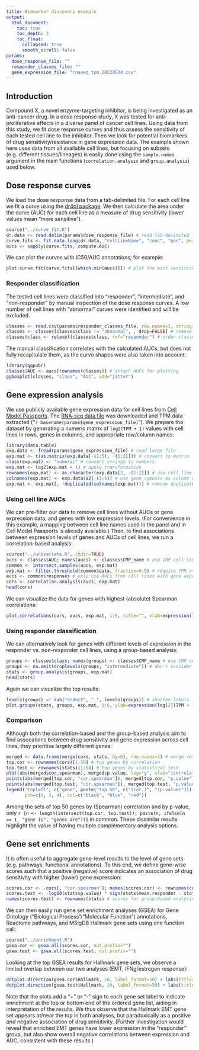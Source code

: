 ```yaml
---
title: Biomarker discovery example
output:
  html_document:
    toc: true
    toc_depth: 3
    toc_float:
      collapsed: true
      smooth_scroll: false
params:
  dose_response_file: ""
  responder_classes_file: ""
  gene_expression_file: "rnaseq_tpm_20220624.csv"
---
```


## Introduction

Compound X, a novel enzyme-targeting inhibitor, is being investigated as an anti-cancer drug.
In a dose response study, X was tested for anti-proliferative effects in a diverse panel of cancer cell lines.
Using data from this study, we fit dose response curves and thus assess the sensitivity of each tested cell line to the inhibitor.
Then we look for potential biomarkers of drug sensitivity/resistance in gene expression data.
The example shown here uses data from all available cell lines, but focusing on subsets (e.g. different tissues/lineages) is easily done using the `sample.names` argument in the main functions (`correlation.analysis` and `group.analysis`) used below.

## Dose response curves

We load the dose response data from a tab-delimited file.
For each cell line we fit a curve using the [dr4pl package](https://cran.r-project.org/package=dr4pl).
We then calculate the area under the curve (AUC) for each cell line as a measure of drug sensitivity (lower values mean "more sensitive").

```r
source("../curve_fit.R")
dr.data <- read.delim(params$dose_response_file) # read tab-delimited file
curve.fits <- fit.data.long(dr.data, "cellLineName", "conc", "poc", percent=TRUE)
aucs <- sapply(curve.fits, compute.AUC)
```

<!-- The curve fits succeeded in `r sum(!failed)` cases and failed in `r sum(failed)`. -->
<!-- We remove failed cases, calculate the area under the curve (AUC) as a measure of drug sensitivity, and plot an example curve (with annotations): -->

We can plot the curves with IC50/AUC annotations; for example:

```r
plot.curve.fit(curve.fits[[which.min(aucs)]]) # plot the most sensitive (by AUC) cell line
```

### Responder classification

The tested cell lines were classified into "responder", "intermediate", and "non-responder" by manual inspection of the dose response curves.
A low number of cell lines with "abnormal" curves were identified and will be excluded.

```r
classes <- read.csv(params$responder_classes_file, row.names=1, stringsAsFactors=TRUE)
classes <- classes[classes$class != "abnormal", , drop=FALSE] # remove "abnormal" cases
classes$class <- relevel(classes$class, ref="responder") # order classes for plotting
```

The manual classification correlates with the calculated AUCs, but does not fully recapitulate them, as the curve shapes were also taken into account:

```r
library(ggpubr)
classes$AUC <- aucs[rownames(classes)] # attach AUCs for plotting
ggboxplot(classes, "class", "AUC", add="jitter")
```

## Gene expression analysis

We use publicly available gene expression data for cell lines from [Cell Model Passports](https://cellmodelpassports.sanger.ac.uk/).
The [RNA-seq data file](https://cog.sanger.ac.uk/cmp/download/rnaseq_all_20220624.zip) was downloaded and TPM data extracted ("`r basename(params$gene_expression_file)`").
We prepare the dataset by generating a numeric matrix of `log2(TPM + 1)` values with cell lines in rows, genes in columns, and appropriate row/column names:

```r
library(data.table)
exp.data <- fread(params$gene_expression_file) # read large file
exp.mat <- t(as.matrix(exp.data[-(1:5), -(1:2)])) # convert to matrix
class(exp.mat) <- "numeric" # convert strings to numbers
exp.mat <- log2(exp.mat + 1) # apply transformation
rownames(exp.mat) <- as.character(exp.data[2, -(1:2)]) # use cell line names as row names
colnames(exp.mat) <- exp.data$V2[-(1:5)] # use gene symbols as column names
exp.mat <- exp.mat[, !duplicated(colnames(exp.mat))] # remove duplicate gene symbols
```

### Using cell line AUCs

We can pre-filter our data to remove cell lines without AUCs or gene expression data, and genes with low expression levels.
(For convenience in this example, a mapping between cell line names used in the panel and in Cell Model Passports is already available.)
Then, to find associations between expression levels of genes and AUCs of cell lines, we run a correlation-based analysis:

```r
source("../univariate.R", chdir=TRUE)
aucs <- classes$AUC; names(aucs) <- classes$CMP_name # use CMP cell line names for AUCs
common <- intersect.samples(aucs, exp.mat)
exp.mat <- filter.threshold(common$data, fraction=0.5) # require TPM >= 1 in half the samples
aucs <- common$responses # only use AUCs from cell lines with gene expression data
cors <- correlation.analysis(aucs, exp.mat)
head(cors)
```

<!-- TODO: remove this part due to space constraints? -->
<!-- We can visualize the distribution of the resulting correlation coefficients and the corresponding null distributions that are used to estimate significance: -->

<!-- ```{r cor_distrib} -->
<!-- plot.correlation.densities(cors, "spearman") -->
<!-- ``` -->

<!-- As well as the data for genes with highest (absolute) correlations: -->

We can visualize the data for genes with highest (absolute) Spearman correlations:

```r
plot.correlations(cors, aucs, exp.mat, 1:6, title="", xlab=expression(log[2](TPM + 1)), ylab="AUC")
```

### Using responder classification

We can alternatively look for genes with different levels of expression in the responder vs. non-responder cell lines, using a group-based analysis:

```r
groups <- classes$class; names(groups) <- classes$CMP_name # use CMP cell line names for classes
groups <- na.omit(droplevels(groups, "intermediate")) # don't consider "intermediate" cell lines
stats <- group.analysis(groups, exp.mat)
head(stats)
```

Again we can visualize the top results:

```r
levels(groups) <- sub("onder$", ".", levels(groups)) # shorten labels
plot.groups(stats, groups, exp.mat, 1:6, ylab=expression(log[2](TPM + 1)))
```

### Comparison

Although both the correlation-based and the group-based analysis aim to find assocations between drug sensitivity and gene expression across cell lines, they prioritise largely different genes:

```r
merged <- data.frame(merge(cors, stats, by=0), row.names=1) # merge results from both analyses
top.cor <- rownames(cors)[1:50] # top genes by correlation
top.test <- rownames(stats)[1:50] # top genes by statistical test
plot(abs(merged$cor.spearman), merged$p.value, log="y", xlab="|correlation|", ylab="p-value")
points(abs(merged[top.cor, "cor.spearman"]), merged[top.cor, "p.value"], pch=3, col="blue")
points(abs(merged[top.test, "cor.spearman"]), merged[top.test, "p.value"], pch=4, col="red")
legend("topleft", c("gene", paste("top 50", c("(cor.)", "(p-value)"))),
       pch=c(1, 3, 4), col=c("black", "blue", "red"))
```

Among the sets of top 50 genes by (Spearman) correlation and by p-value, only `r {n <- length(intersect(top.cor, top.test)); paste(n, ifelse(n == 1, "gene is", "genes are"))}` in common.
These dissimilar results highlight the value of having multiple complementary analysis options.

## Gene set enrichments

It is often useful to aggregate gene-level results to the level of gene sets (e.g. pathways, functional annotations).
To this end, we define gene-wise scores such that a positive (negative) score indicates an association of drug sensitivity with higher (lower) gene expression:

```r
scores.cor <- -cors[, "cor.spearman"]; names(scores.cor) <- rownames(cors) # scores for cor.-based analysis
scores.test <- -log10(stats$p.value) * sign(stats$mean.responder - stats$"mean.non-responder")
names(scores.test) <- rownames(stats) # scores for group-based analysis
```

We can then easily run gene set enrichment analyses (GSEA) for Gene Ontology ("Biological Process"/"Molecular Function") annotations, Reactome pathways, and MSigDB Hallmark gene sets using one function call:

```r
source("../enrichment.R")
gsea.cor <- gsea.all(scores.cor, out.prefix="")
gsea.test <- gsea.all(scores.test, out.prefix="")
```

Looking at the top GSEA results for Hallmark gene sets, we observe a limited overlap between our two analyses (EMT, IFNg/estrogen response):

```r
dotplot.direction(gsea.cor$Hallmark, 10, label_format=50) + labs(title="Correlation-based analysis")
dotplot.direction(gsea.test$Hallmark, 10, label_format=50) + labs(title="Group-based analysis")
```

Note that the plots add a "+" or "-" sign to each gene set label to indicate enrichment at the top or bottom end of the ordered gene list, aiding in interpretation of the results.
We thus observe that the Hallmark EMT gene set appears at/near the top in both analyses, but paradoxically as a positive *and* negative association of drug sensitivity.
(Further investigation would reveal that enriched EMT genes have lower expression in the "responder" group, but also show overall negative correlations between expression and AUC, consistent with these results.)
